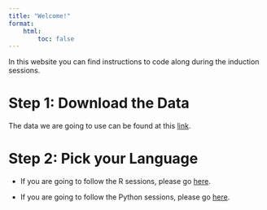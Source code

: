 ```yaml
---
title: "Welcome!"
format:
    html:
        toc: false
---
```


In this website you can find instructions to code along during the induction sessions.

# Step 1: Download the Data

The data we are going to use can be found at this
<a href="https://raw.githubusercontent.com/filippocavallari/induction-workshop/main/data/datasauRus.csv">link</a>.

# Step 2: Pick your Language

+ If you are going to follow the R sessions, please go [here]().

+ If you are going to follow the Python sessions, please go [here]().